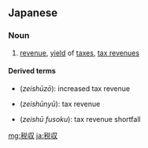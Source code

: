 ==Japanese==
{{ja-kanjitab|税|収}}

===Noun===
{{ja-noun|ぜいしゅう}}

# [[revenue]], [[yield]] of [[taxes]], [[tax revenue]]s
#: {{ja-usex|近年、'''税収'''が伸び悩んでいる。|きんねん、'''ぜいしゅう''' が のび なやんでいる。|The revenue has not shown any significant increase over the years.}}

====Derived terms====
* {{l|ja|税収増}} (''zeishūzō''): increased tax revenue
* {{l|ja|税収入}} (''zeishūnyū''): tax revenue
* {{l|ja|税収不足}} (''zeishū fusoku''): tax revenue shortfall

[[mg:税収]]
[[ja:税収]]